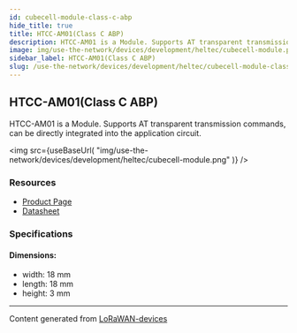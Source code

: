 ```yaml
---
id: cubecell-module-class-c-abp
hide_title: true
title: HTCC-AM01(Class C ABP)
description: HTCC-AM01 is a Module. Supports AT transparent transmission commands, can be directly integrated into the application circuit.
image: img/use-the-network/devices/development/heltec/cubecell-module.png
sidebar_label: HTCC-AM01(Class C ABP)
slug: /use-the-network/devices/development/heltec/cubecell-module-class-c-abp
---
```



## HTCC-AM01(Class C ABP)

HTCC-AM01 is a Module. Supports AT transparent transmission commands, can be directly integrated into the application circuit.

<img
src={useBaseUrl(
"img/use-the-network/devices/development/heltec/cubecell-module.png"
)}
/>

### Resources

- [Product Page](https://heltec.org/project/htcc-am01/)
- [Datasheet](https://heltec.org/project/htcc-am01/#1552557147424-7f1ec-5c652144-e1d6f6d7-e5b5)

### Specifications

#### Dimensions:
- width: 18 mm
- length: 18 mm
- height: 3 mm



---
Content generated from [LoRaWAN-devices](https://github.com/TheThingsNetwork/lorawan-devices)
